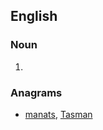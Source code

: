 ==English==

===Noun===
{{head|en|noun plural form}}

# {{plural of|atman|lang=en}}

===Anagrams===
* [[manats#English|manats]], [[Tasman#English|Tasman]]